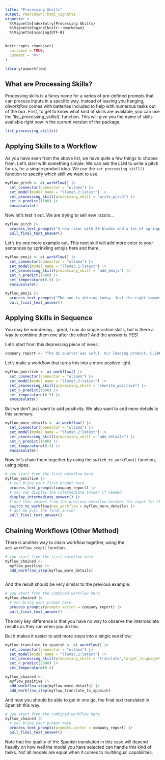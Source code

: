 ```yaml
---
title: "Processing Skills"
output: rmarkdown::html_vignette
vignette: >
  %\VignetteIndexEntry{Processing Skills}
  %\VignetteEngine{knitr::rmarkdown}
  %\VignetteEncoding{UTF-8}
---
```


```r
knitr::opts_chunk$set(
  collapse = TRUE,
  comment = "#>"
)
```

```r
library(aiworkflow)
```

## What are Processing Skills?

Processing skills is a fancy name for a series of pre-defined prompts that can process inputs in a specific way. Instead of leaving you hanging, *aiworkflow* comes with batteries included to help with numerous tasks out of the box. First, to get to know what kind of skills are available, you can use the 'list_processing_skills()` function. This will give you the name of skills available right now in the current version of the package.

```r
list_processing_skills()
```

## Applying Skills to a Workflow

As you have seen from the above list, we have quite a few things to choose from. Let's start with something simple. We can ask the LLM to write a pitch for us, for a simple product idea. We use the `set_processing_skill()` function to specify which skill we want to use.

```r

myflow_pitch <- ai_workflow() |>
  set_connector(connector = "ollama") |>
  set_model(model_name = "llama3.2:latest") |>
  set_processing_skill(processing_skill = "write_pitch") |>
  set_n_predict(1500) |>
  encapsulate()

```

Now let's test it out. We are trying to sell new razors...

```r

myflow_pitch |>
  process_text_prompts("A new razor with 20 blades and a lot of springs for an ultimate and safe shaving experience aimed at adult men") |>
  pull_final_text_answer()

```

Let's try one more example out. This next skill will add more color to your sentences by sprinkling emojis here and there.

```r

myflow_emoji <- ai_workflow() |>
  set_connector(connector = "ollama") |>
  set_model(model_name = "llama3.2:latest") |>
  set_processing_skill(processing_skill = "add_emoji") |>
  set_n_predict(1500) |>
  set_temperature(0.5) |>
  encapsulate()

```


```r

myflow_emoji |>
  process_text_prompts("The sun is shining today. Just the right temperature. I can finally relax and enjoy a good book.") |>
  pull_final_text_answer()

```

## Applying Skills in Sequence

You may be wondering... great, I can do single-action skills, but is there a way to combine them one after the other? And the answer is YES!

Let's start from this depressing piece of news:

```r

company_report <- "The Q2 quarter was awful. Our leading product, CLEAN-Z, has lost 15% market share in a few months, hurting our bottom line very badly. We now have too much inventory on our hands and wholesalers may be shipping more back to us if we can't rapidly increase our sales. Our Product development team lucked out and failed to release the new formula on time. It looks like it will be delayed another 2 or three months. The oulook for the rest of the year looks grim."


```

Let's make a workflow that turns this into a more positive light.

```r

myflow_positive <- ai_workflow() |>
  set_connector(connector = "ollama") |>
  set_model(model_name = "llama3.2:latest") |>
  set_processing_skill(processing_skill = "rewrite_positive") |>
  set_n_predict(1500) |>
  set_temperature(0.5) |>
  encapsulate()


```

But we don't just want to add positivity. We also want to add more details to this summary.

```r

myflow_more_details <- ai_workflow() |>
  set_connector(connector = "ollama") |>
  set_model(model_name = "llama3.2:latest") |>
  set_processing_skill(processing_skill = "add_details") |>
  set_n_predict(1500) |>
  set_temperature(0.5) |>
  encapsulate()


```

Now let's chain them together by using the `switch_to_workflow()` function, using pipes.


```r

# you start from the first workflow here
myflow_positive |> 
  # you bring your first prompt here
  process_text_prompts(company_report) |>
  # you can display the intermediate answer if needed
  display_intermediate_answer() |>
  # and then answer from the previous workflow becomes the input for the next one
  switch_to_workflow(new_workflow = myflow_more_details) |>
  # and we pull the final answer
  pull_final_text_answer()

```

## Chaining Workflows (Other Method)

There is another way to chain workflow together, using the `add_workflow_step()` function.

```r

# you start from the first workflow here
myflow_chained <-
  myflow_positive |>
  add_workflow_step(myflow_more_details)
  
```

And the result should be very similar to the previous example:

```r

# you start from the combined workflow here
myflow_chained |> 
  # you bring your prompt here
  process_prompts(prompts_vector = company_report) |>
  pull_final_text_answer()

```

The only key difference is that you have no way to observe the intermediate results as they run when you do this.

But it makes it easier to add more steps into a single workflow:

```r

myflow_translate_to_spanish <- ai_workflow() |>
  set_connector(connector = "ollama") |>
  set_model(model_name = "llama3.2:latest") |>
  set_processing_skill(processing_skill = "translate",target_language="spanish") |>
  set_n_predict(2000) |>
  set_temperature(0.5)

myflow_chained <-
  myflow_positive |>
  add_workflow_step(myflow_more_details) |>
  add_workflow_step(myflow_translate_to_spanish)

```

And now you should be able to get in one go, the final text translated in Spanish this way.

```r

# you start from the combined workflow here
myflow_chained |> 
  # you bring your prompt here
  process_text_prompts(prompts_vector = company_report) |>
  pull_final_text_answer()

```

Note that the quality of the Spanish translation in this case will depend heavily on how well the model you have selected can handle this kind of tasks. Not all models are equal when it comes to multilingual capabilities.



